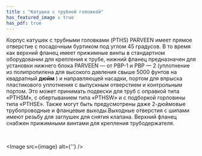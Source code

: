 ```yaml
---
title : "Катушка с трубной головкой"
has_featured_image : true
has_pdf: true
---
```


Корпус катушек с трубными головками (PTHS) PARVEEN имеет прямое отверстие с посадочным буртиком под углом 45 градусов. В то время как верхний фланец имеет прижимные винты в стандартном оборудовании для крепления к трубе, нижний фланец предназначен для установки нижнего блока PARVEEN — от PBP-1 и PBP — 2 (уплотнение из полипропилена для высокого давления свыше 5000 фунтов на квадратный **дюйм** ) и направляющей насадки, портом для впрыска пластикового уплотнения с выпускным отверстием и контрольным портом. Это может принимать подвески для труб с оправкой типа «PTHSM», с обертыванием типа «PTHSW» и с подборкой горловины типа «PTHSE». Также могут быть предусмотрены даже 2-дюймовые трубопроводные и фланцевые выходы.Выходные отверстия с шипами имеют резьбу для заглушек для снятия клапана. Верхний фланец снабжен прижимными винтами для крепления трубодержателя.

<br />

<Image src={image} alt={''} />